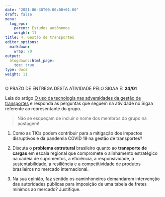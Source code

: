 ---
date: "2021-06-30T00:00:00+01:00"
draft: false
menu:
  log_epc:
    parent: Estudos autônomos
    weight: 11
title: 4. Gestão de transportes
editor_options: 
  markdown: 
    wrap: 70
output: 
  blogdown::html_page:
    toc: true
type: docs
weight: 11
---

O PRAZO DE ENTREGA DESTA ATIVIDADE PELO SIGAA É: **24/01**

Leia do artigo [O uso da tecnologia nas adversidades da gestão de transportes](https://github.com/retaoliveira/relements/raw/main/texto/ti_transportes.pdf) e responda as perguntas que seguem na atividade no Sigaa referente ao representante do grupo.

> Não se esqueçam de incluir o nome dos membros do grupo na postagem!

1. Como as TICs podem contribuir para a mitigação dos impactos disruptivos e da pandemia COVID 19 na gestão de transportes?

2. Discuta o **problema estrutural** brasileiro quanto ao **transporte de cargas** em escala regional que compromete o alinhamento estratégico na cadeia de suprimentos, a eficiência, a responsividade, a sustentabilidade, a resiliência e a competitividade de produtos brasileiros no mercado internacional.

3. Na sua opinião, faz sentido os caminhoneiros demandarem intervenção das autoridades públicas para imposição de uma tabela de fretes mínimos ao mercado? Justifique. 
